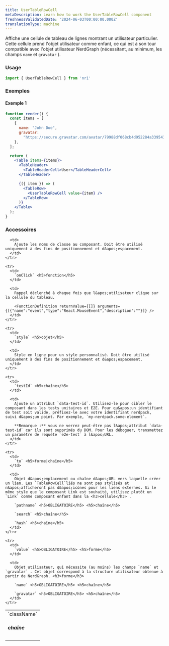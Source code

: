 ```yaml
---
title: UserTableRowCell
metaDescription: Learn how to work the UserTableRowCell component
freshnessValidatedDate: '2024-06-03T00:00:00.000Z'
translationType: machine
---
```


Affiche une cellule de tableau de lignes montrant un utilisateur particulier. Cette cellule prend l&apos;objet utilisateur comme enfant, ce qui est à son tour compatible avec l&apos;objet utilisateur NerdGraph (nécessitant, au minimum, les champs `name` et `gravatar` ).

### Usage

```jsx
import { UserTableRowCell } from 'nr1'
```

### Exemples

#### Exemple 1

```jsx
function render() {
  const items = [
    {
      name: "John Doe",
      gravatar:
        "https://secure.gravatar.com/avatar/79988df068cb4d952284a3395412dc4f",
    },
  ];

  return (
    <Table items={items}>
      <TableHeader>
        <TableHeaderCell>User</TableHeaderCell>
      </TableHeader>

      {({ item }) => (
        <TableRow>
          <UserTableRowCell value={item} />
        </TableRow>
      )}
    </Table>
  );
}
```

### Accessoires

<table>
  <tbody>
    <tr>
      <td>
        `className` <h5>chaîne</h5>
      </td>

      <td>
        Ajoute les noms de classe au composant. Doit être utilisé uniquement à des fins de positionnement et d&apos;espacement.
      </td>
    </tr>

    <tr>
      <td>
        `onClick` <h5>fonction</h5>
      </td>

      <td>
        Rappel déclenché à chaque fois que l&apos;utilisateur clique sur la cellule du tableau.

        <FunctionDefinition returnValue={[]} arguments={[{"name":"event","type":"React.MouseEvent","description":""}]} />
      </td>
    </tr>

    <tr>
      <td>
        `style` <h5>objet</h5>
      </td>

      <td>
        Style en ligne pour un style personnalisé. Doit être utilisé uniquement à des fins de positionnement et d&apos;espacement.
      </td>
    </tr>

    <tr>
      <td>
        `testId` <h5>chaîne</h5>
      </td>

      <td>
        Ajoute un attribut `data-test-id`. Utilisez-le pour cibler le composant dans les tests unitaires et E2E. Pour qu&apos;un identifiant de test soit valide, préfixez-le avec votre identifiant nerdpack, suivi d&apos;un point. Par exemple, `my-nerdpack.some-element`.

        **Remarque :** vous ne verrez peut-être pas l&apos;attribut `data-test-id` car ils sont supprimés du DOM. Pour les déboguer, transmettez un paramètre de requête `e2e-test` à l&apos;URL.
      </td>
    </tr>

    <tr>
      <td>
        `to` <h5>forme|chaîne</h5>
      </td>

      <td>
        Objet d&apos;emplacement ou chaîne d&apos;URL vers laquelle créer un lien. Les `TableRowCell`liés ne sont pas stylisés et n&apos;afficheront pas d&apos;icônes pour les liens externes. Si le même style que le composant Link est souhaité, utilisez plutôt un `Link` comme composant enfant dans la <h3>cellule</h3> .

        `pathname` <h5>OBLIGATOIRE</h5> <h5>chaîne</h5>

        `search` <h5>chaîne</h5>

        `hash` <h5>chaîne</h5>
      </td>
    </tr>

    <tr>
      <td>
        `value` <h5>OBLIGATOIRE</h5> <h5>forme</h5>
      </td>

      <td>
        Objet utilisateur, qui nécessite (au moins) les champs `name` et `gravatar` . Cet objet correspond à la structure utilisateur obtenue à partir de NerdGraph. <h3>forme</h3>

        `name` <h5>OBLIGATOIRE</h5> <h5>chaîne</h5>

        `gravatar` <h5>OBLIGATOIRE</h5> <h5>chaîne</h5>
      </td>
    </tr>
  </tbody>
</table>